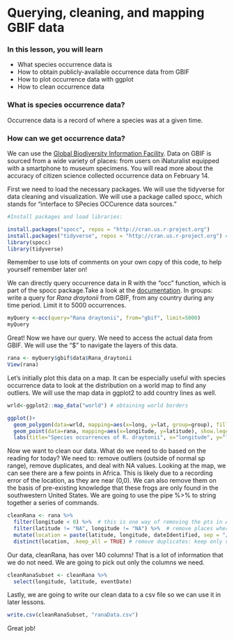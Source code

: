 # Querying, cleaning, and mapping GBIF data

### In this lesson, you will learn

-   What species occurrence data is
-   How to obtain publicly-available occurrence data from GBIF
-   How to plot occurrence data with ggplot
-   How to clean occurrence data

### What is species occurrence data?

Occurrence data is a record of where a species was at a given time.

### How can we get occurrence data?

We can use the [Global Biodiversity Information Facility](https://www.gbif.org/). Data on GBIF is sourced from a wide variety of places: from users on iNaturalist equipped with a smartphone to museum specimens. You will read more about the accuracy of citizen science collected occurrence data on February 14.

First we need to load the necessary packages. We will use the tidyverse for data cleaning and visualization. We will use a package called spocc, which stands for "interface to SPecies OCCurence data sources."

```r
#Install packages and load libraries:

install.packages("spocc", repos = "http://cran.us.r-project.org")
install.packages("tidyverse", repos = "http://cran.us.r-project.org") #includes ggplot
library(spocc)
library(tidyverse)

```

Remember to use lots of comments on your own copy of this code, to help yourself remember later on!

We can directly query occurrence data in R with the "occ" function, which is part of the spocc package.Take a look at the [documentation](https://www.rdocumentation.org/packages/spocc/versions/0.1.0/topics/occ). In groups: write a query for *Rana draytonii* from GBIF, from any country during any time period. Limit it to 5000 occurrences.

```r
myQuery <-occ(query="Rana draytonii", from="gbif", limit=5000)
myQuery

```

Great! Now we have our query. We need to access the actual data from GBIF. We will use the "\$" to navigate the layers of this data.

```r
rana <- myQuery$gbif$data$Rana_draytonii
View(rana)
```

Let's initially plot this data on a map. It can be especially useful with species occurrence data to look at the distribution on a world map to find any outliers. We will use the map data in ggplot2 to add country lines as well.

```r

wrld<-ggplot2::map_data("world") # obtaining world borders

ggplot()+
  geom_polygon(data=wrld, mapping=aes(x=long, y=lat, group=group), fill="grey75", colour="grey60")+
  geom_point(data=rana, mapping=aes(x=longitude, y=latitude), show.legend=FALSE)+
  labs(title="Species occurrences of R. draytonii", x="longitude", y="latitude")

```

Now we want to clean our data. What do we need to do based on the reading for today? We need to: remove outliers (outside of normal sp range), remove duplicates, and deal with NA values. Looking at the map, we can see there are a few points in Africa. This is likely due to a recording error of the location, as they are near (0,0). We can also remove them on the basis of pre-existing knowledge that these frogs are only found in the southwestern United States. We are going to use the pipe %\>% to string together a series of commands.

```r
cleanRana <- rana %>% 
  filter(longitude < 0) %>%  # this is one way of removing the pts in Africa
  filter(latitude != "NA", longitude != "NA") %>%  # remove places where lat or long are NA
  mutate(location = paste(latitude, longitude, dateIdentified, sep = "/")) %>% # remove duplicates: create a new column that states the location and time
  distinct(location, .keep_all = TRUE) # remove duplicates: keep only one per duplicated entry

```

Our data, cleanRana, has over 140 columns! That is a lot of information that we do not need. We are going to pick out only the columns we need.

```r
cleanRanaSubset <- cleanRana %>% 
  select(longitude, latitude, eventDate)
```

Lastly, we are going to write our clean data to a csv file so we can use it in later lessons.

```r
write.csv(cleanRanaSubset, "ranaData.csv")

```

Great job!
